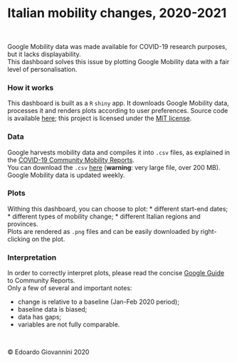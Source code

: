 # Italian mobility changes, 2020-2021

<br>

Google Mobility data was made available for COVID-19 research purposes, but it lacks displayability.  
This dashboard solves this issue by plotting Google Mobility data with a fair level of personalisation.  

### How it works

This dashboard is built as a `R` `shiny` app. It downloads Google Mobility data, processes it and renders plots according to user preferences. 
Source code is available [here](https://github.com/ilcavaliereverde/ItalianMobility2020/); this project is licensed under the [MIT license](./license.Rmd). 

### Data 

Google harvests mobility data and compiles it into `.csv` files, as explained in the [COVID-19 Community Mobility Reports](https://www.google.com/covid19/mobility/).  
You can download the `.csv` [here](https://www.gstatic.com/covid19/mobility/Global_Mobility_Report.csv) (**warning**: very large file, over 200 MB). 
Google Mobility data is updated weekly.  

### Plots 

Withing this dashboard, you can choose to plot:
* different start-end dates;
* different types of mobility change;
* different Italian regions and provinces.  
Plots are rendered as `.png` files and can be easily downloaded by right-clicking on the plot.

### Interpretation 

In order to correctly interpret plots, please read the concise [Google Guide](https://support.google.com/covid19-mobility/answer/9824897?hl=en-GB&ref_topic=9822927) to Community Reports.  
Only a few of several and important notes: 

* change is relative to a baseline (Jan-Feb 2020 period); 
* baseline data is biased; 
* data has gaps; 
* variables are not fully comparable.  

<br>

&copy; Edoardo Giovannini 2020